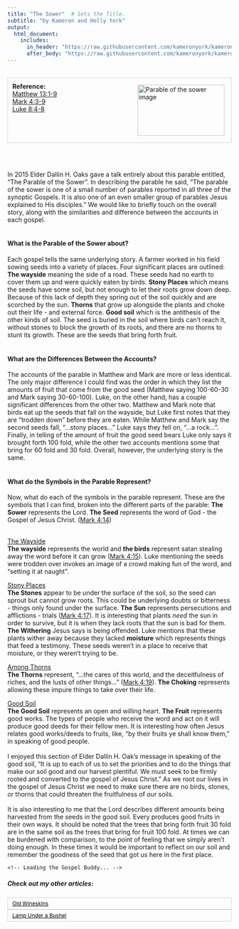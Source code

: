 ```yaml
---
title: "The Sower"  # Sets the Title.
subtitle: "by Kameron and Holly York"
output:
  html_document:
    includes:
      in_header: "https://raw.githubusercontent.com/kameronyork/kameronyork.github.io/main/parables/headers/sower-header.html"
      after_body: "https://raw.githubusercontent.com/kameronyork/kameronyork.github.io/main/parables/footer.html"
---
```

<script>
window.matthewVerses = ["Matthew 13:1", "Matthew 13:2", "Matthew 13:3", "Matthew 13:4", "Matthew 13:5", "Matthew 13:6", "Matthew 13:7", "Matthew 13:8", "Matthew 13:9"];
window.markVerses = ["Mark 4:3", "Mark 4:4", "Mark 4:5", "Mark 4:6", "Mark 4:7", "Mark 4:8", "Mark 4:9"];
window.lukeVerses = ["Luke 8:4", "Luke 8:5", "Luke 8:6", "Luke 8:7", "Luke 8:8"];
window.johnVerses = [];
</script>
<script src="https://kameronyork.com/parables/gospel-buddy-table.js"></script>

<br>
<div style="border: 1px solid lightgray; padding: 10px; overflow: hidden;">
<img src="https://raw.githubusercontent.com/kameronyork/kameronyork.github.io/main/docs/assets/sower.jpg" alt="Parable of the sower image" style="float: right; width: 195px; height: 115px; padding: 5px;">
<h4 style="text-align: left; margin: 0;">Reference:</h4>
<p style="text-align: left; margin: 0;">
<a href="https://www.churchofjesuschrist.org/study/scriptures/nt/matt/13?lang=eng&id=1-9#p1" target="_blank">Matthew 13:1-9</a><br>
<a href="https://www.churchofjesuschrist.org/study/scriptures/nt/mark/4?lang=eng&id=3-9#p3" target="_blank">Mark 4:3-9</a><br>
<a href="https://www.churchofjesuschrist.org/study/scriptures/nt/luke/8?lang=eng&id=4-8#p4" target="_blank">Luke 8:4-8</a><br>
</p>
</div>

<br>
<br>

In 2015 Elder Dallin H. Oaks gave a talk entirely about this parable entitled, "The Parable of the Sower".  In describing the parable he said, "The parable of the sower is one of a small number of parables reported in all three of the synoptic Gospels. It is also one of an even smaller group of parables Jesus explained to His disciples."  We would like to briefly touch on the overall story, along with the similarities and difference between the accounts in each gospel.
<br><br>

<h4>What is the Parable of the Sower about?</h4>

Each gospel tells the same underlying story.  A farmer worked in his field sowing seeds into a variety of places.  Four significant places are outlined: <b>The wayside</b> meaning the side of a road.  These seeds had no earth to cover them up and were quickly eaten by birds.  <b>Stony Places</b> which means the seeds have some soil, but not enough to let their roots grow down deep.  Because of this lack of depth they spring out of the soil quickly and are scorched by the sun.  <b>Thorns</b> that grow up alongside the plants and choke out their life - and external force. <b>Good soil</b> which is the antithesis of the other kinds of soil.  The seed is buried in the soil where birds can't reach it, without stones to block the growth of its roots, and there are no thorns to stunt its growth.  These are the seeds that bring forth fruit.
<br><br>

<h4>What are the Differences Between the Accounts?</h4>

The accounts of the parable in Matthew and Mark are more or less identical.  The only major difference I could find was the order in which they list the amounts of fruit that come from the good seed (Matthew saying 100-60-30 and Mark saying 30-60-100).  Luke, on the other hand, has a couple significant differences from the other two.  Matthew and Mark note that birds eat up the seeds that fall on the wayside, but Luke first notes that they are "trodden down" before they are eaten.  While Matthew and Mark say the second seeds fall, "...stony places..." Luke says they fell on, "...a rock...".  Finally, in telling of the amount of fruit the good seed bears Luke only says it brought forth 100 fold, while the other two accounts mentions some that bring for 60 fold and 30 fold.  Overall, however, the underlying story is the same.
<br><br>

<h4>What do the Symbols in the Parable Represent?</h4>

Now, what do each of the symbols in the parable represent.  These are the symbols that I can find, broken into the different parts of the parable:  <b>The Sower</b> represents the Lord.  <b>The Seed</b> represents the word of God - the Gospel of Jesus Christ. (<a href="https://www.churchofjesuschrist.org/study/scriptures/nt/mark/4?lang=eng&id=14#p14">Mark 4:14</a>) 

<br><u>The Wayside</u><br>
<b>The wayside</b> represents the world and <b>the birds</b> represent satan stealing away the word before it can grow (<a href="https://www.churchofjesuschrist.org/study/scriptures/nt/mark/4?lang=eng&id=15#p15">Mark 4:15</a>).  Luke mentioning the seeds were trodden over invokes an image of a crowd making fun of the word, and "setting it at naught". 

<u>Stony Places</u><br>
<b>The Stones</b> appear to be under the surface of the soil, so the seed can sprout but cannot grow roots.  This could be underlying doubts or bitterness - things only found under the surface. <b>The Sun</b> represents persecutions and afflictions - trials (<a href="https://www.churchofjesuschrist.org/study/scriptures/nt/mark/4?lang=eng&id=17#p17">Mark 4:17</a>). It is interesting that plants <i>need</i> the sun in order to survive, but it is when they lack roots that the sun is bad for them. <b>The Withering</b> Jesus says is being offended.  Luke mentions that these plants wither away because they lacked <b>moisture</b> which represents things that feed a testimony.  These seeds weren't in a place to receive that moisture, or they weren't trying to be.

<u>Among Thorns</u><br>
<b>The Thorns</b> represent, "...the cares of this world, and the deceitfulness of riches, and the lusts of other things..." (<a href="https://www.churchofjesuschrist.org/study/scriptures/nt/mark/4?lang=eng&id=19#p19">Mark 4:19</a>).  <b>The Choking</b> represents allowing these impure things to take over their life.

<u>Good Soil</u><br>
<b>The Good Soil</b> represents an open and willing heart. <b>The Fruit</b> represents good works.  The types of people who receive the word and act on it will produce good deeds for their fellow men.  It is interesting how often Jesus relates good works/deeds to fruits, like, "by their fruits ye shall know them," in speaking of good people.<br>
<br>
I enjoyed this section of Elder Dallin H. Oak's message in speaking of the good soil, "It is up to each of us to set the priorities and to do the things that make our soil good and our harvest plentiful. We must seek to be firmly rooted and converted to the gospel of Jesus Christ."  As we root our lives in the gospel of Jesus Christ we need to make sure there are no birds, stones, or thorns that could threaten the fruitfulness of our soils. <br>
<br>
It is also interesting to me that the Lord describes different amounts being harvested from the seeds in the good soil.  Every produces good fruits in their own ways.  It should be noted that the trees that bring forth fruit 30 fold are in the same soil as the trees that bring for fruit 100 fold.  At times we can be burdened with comparison, to the point of feeling that we simply aren't doing enough.  In these times it would be important to reflect on our soil and remember the goodness of the seed that got us here in the first place.



<div id="scripture-table-container">
    <!-- Loading the Gospel Buddy... -->
</div>


##### Check out my other articles:

<link rel="stylesheet" href="https://kameronyork.github.io/scripting/themify-icons/themify-icons.css">
<div class="container">
<div class="row">
<div class="col-12 text-md-left">
<nav class="pagination mt-3">
<a class="nav nav-prev" href="https://kameronyork.com/parables/new-wine-into-old-wineskins.html" style="background-color: transparent; color: black; padding: 5px 10px; border: 1px solid lightgray; cursor: pointer; white-space: nowrap; font-size: 12px; display: flex; align-items: center;" 
onmouseover="this.style.backgroundColor='lightgray';" 
onmouseout="this.style.backgroundColor='transparent';" 
onmousedown="this.style.backgroundColor='gray';" 
onmouseup="this.style.backgroundColor='lightgray';">
<i class="ti-arrow-left mr-2"></i>
<span style="display: none;" class="d-md-inline-block">Old Wineskins</span>
<span style="display: inline-block;" class="d-md-none">Old Wineskins</span>
</a>
<a class="nav nav-next ml-3" href="https://kameronyork.com/parables/lamp-under-a-bushel.html" style="background-color: transparent; color: black; padding: 5px 10px; border: 1px solid lightgray; cursor: pointer; white-space: nowrap; font-size: 12px; display: flex; align-items: center;" 
onmouseover="this.style.backgroundColor='lightgray';" 
onmouseout="this.style.backgroundColor='transparent';" 
onmousedown="this.style.backgroundColor='gray';" 
onmouseup="this.style.backgroundColor='lightgray';">
<span style="display: none;" class="d-md-inline-block">Lamp Under a Bushel</span>
<span style="display: inline-block;" class="d-md-none">Lamp Under a Bushel</span>
<i class="ti-arrow-right ml-2"></i>
</a>
</nav>
</div>
</div>
</div>